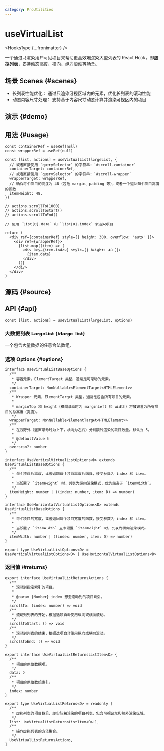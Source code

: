 ```yaml
---
category: ProUtilities
---
```


# useVirtualList


<HooksType {...frontmatter} />

<Since version="v1.6.0" />

一个通过只渲染用户可见项目来帮助更高效地渲染大型列表的 React Hook，即**虚拟列表**，支持动态高度，横向、纵向滚动等场景。

## 场景 Scenes \{#scenes}

- 长列表性能优化： 通过只渲染可视区域内的元素，优化长列表的滚动性能
- 动态内容尺寸处理： 支持基于内容尺寸动态计算并渲染可视区内的项目

## 演示 \{#demo}


<App />

## 用法 \{#usage}

```tsx
const containerRef = useRef(null)
const wrapperRef = useRef(null)

const [list, actions] = useVirtualList(largeList, {
  // 或者直接使用 `querySelector` 的字符串: `#scroll-container`
  containerTarget: containerRef,
  // 或者直接使用 `querySelector` 的字符串: `#scroll-wrapper`
  wrapperTarget: wrapperRef,
  // 确保每个项目的高度为 48（包括 margin、padding 等），或者一个返回每个项目高度的函数
  itemHeight: 48,
})

// actions.scrollTo(1000)
// actions.scrollToStart()
// actions.scrollToEnd()

// 使用 `list[0].data` 和 `list[0].index` 来渲染项目

return (
  <div ref={containerRef} style={{ height: 300, overflow: 'auto' }}>
    <div ref={wrapperRef}>
      {list.map((item) => (
        <div key={item.index} style={{ height: 48 }}>
          {item.data}
        </div>
      ))}
    </div>
  </div>
)
```


## 源码 \{#source}


<Source />

## API \{#api}

```tsx
const [list, actions] = useVirtualList(largeList, options)
```

### 大数据列表 LargeList \{#large-list}

一个包含大量数据的任意合法数组。

### 选项 Options \{#options}

```tsx
interface UseVirtualListBaseOptions {
  /**
   * 容器元素，ElementTarget 类型，通常是可滚动的元素。
   */
  containerTarget: NonNullable<ElementTarget<HTMLElement>>
  /**
   * Wrapper 元素，ElementTarget 类型，通常是包含所有项目的元素。
   *
   * marginTop 和 height（横向滚动时为 marginLeft 和 width）将被设置为所有项目的总高度（宽度）。
   */
  wrapperTarget: NonNullable<ElementTarget<HTMLElement>>
  /**
   * 在视野外（竖直滚动时为上下，横向为左右）分别额外渲染的项目数量。默认为 5。
   * 
   * @defaultValue 5
   */
  overscan?: number
}

interface UseVerticalVirtualListOptions<D> extends UseVirtualListBaseOptions {
  /**
   * 每个项目的高度，或者返回每个项目高度的函数，接受参数为 index 和 item。
   *
   * 当设置了 `itemHeight` 时，列表为纵向渲染模式，优先级高于 `itemWidth`。
   */
  itemHeight: number | ((index: number, item: D) => number)
}

interface UseHorizontalVirtualListOptions<D> extends UseVirtualListBaseOptions {
  /**
   * 每个项目的宽度，或者返回每个项目宽度的函数，接受参数为 index 和 item。
   *
   * 当设置了 `itemWidth` 且未设置 `itemHeight` 时，列表为横向渲染模式。
   */
  itemWidth: number | ((index: number, item: D) => number)
}

export type UseVirtualListOptions<D> = UseVerticalVirtualListOptions<D> | UseHorizontalVirtualListOptions<D>
```

### 返回值 \{#returns}

```tsx
export interface UseVirtualListReturnsActions {
  /**
   * 滚动到指定索引的项目。
   *
   * @param {Number} index 想要滚动到的项目索引。
   */
  scrollTo: (index: number) => void
  /**
   * 滚动到列表的开始，根据选项自动使用纵向或横向滚动。
   */
  scrollToStart: () => void
  /**
   * 滚动到列表的结束，根据选项自动使用纵向或横向滚动。
   */
  scrollToEnd: () => void
}

export interface UseVirtualListReturnsListItem<D> {
  /**
   * 项目的原始数据项。
   */
  data: D
  /**
   * 项目的原始数组索引。
   */
  index: number
}

export type UseVirtualListReturns<D> = readonly [
  /**
   * 虚拟列表的项目数组，即实际被渲染的项目列表，包含可视区域和额外渲染区域。
   */
  list: UseVirtualListReturnsListItem<D>[],
  /**
   * 操作虚拟列表的方法集合。
   */
  UseVirtualListReturnsActions,
]
```
